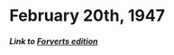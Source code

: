 # February 20th, 1947

##### _Link to [Forverts edition](https://www.nli.org.il/en/newspapers/frw/1947/02/20/01/)_ {.unnumbered}

> 